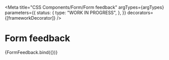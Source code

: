 
<Meta
  title="CSS Components/Form/Form feedback"
  argTypes={argTypes}
  parameters={{
    status: {
      type: "WORK IN PROGRESS",
    },
  }}
  decorators={[frameworkDecorator]}
/>

# Form feedback

<Canvas>
  <Story name="Form feedback" args={defaultArgs}>
    {FormFeedback.bind({})}
  </Story>
</Canvas>

<ArgsTable story="Form feedback" />
